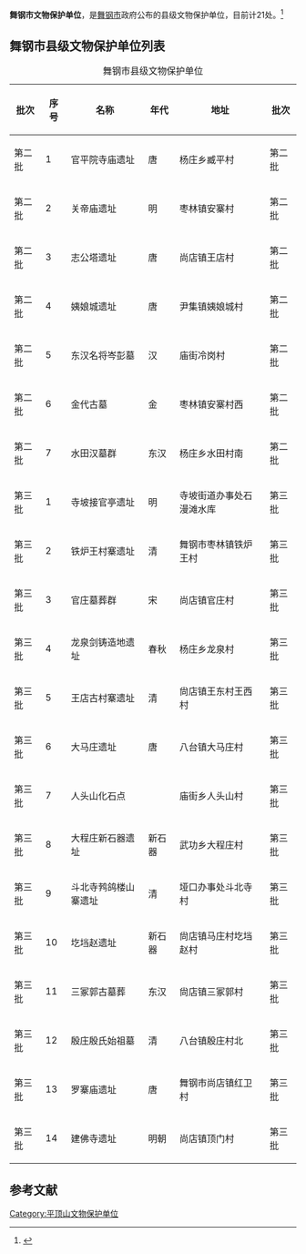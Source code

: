 {{Refimprove|time=2021-03-15T23:58:45+00:00}}
'''舞钢市文物保护单位'''，是[[舞钢市|舞钢市]]政府公布的县级文物保护单位，目前计21处。<ref>{{cite web |title=舞钢县级以上文物保护单位名单 |url=http://www.zgwg.gov.cn/contents/14723/310205.html |website=舞钢市人民政府 |accessdate=2021-02-23 |date=2020-06-17|archiveurl=https://web.archive.org/web/20210223092337/http://www.zgwg.gov.cn/contents/14723/310205.html |archivedate=2021-02-23 }}</ref>

== 舞钢市县级文物保护单位列表 ==
{| class="wikitable"
|+ 舞钢市县级文物保护单位
|-
! 批次 !! 序号 !! 名称 !! 年代 !! 地址 !! 批次
|-
| 第二批 || 1 || 官平院寺庙遗址 || 唐 || 杨庄乡臧平村 || 第二批
|-
| 第二批 || 2 || 关帝庙遗址 || 明 || 枣林镇安寨村 || 第二批
|-
| 第二批 || 3 || 志公塔遗址 || 唐 || 尚店镇王店村 || 第二批
|-
| 第二批 || 4 || 姨娘城遗址 || 唐 || 尹集镇姨娘城村 || 第二批
|-
| 第二批 || 5 || 东汉名将岑彭墓 || 汉 || 庙街冷岗村 || 第二批
|-
| 第二批 || 6 || 金代古墓 || 金 || 枣林镇安寨村西 || 第二批
|-
| 第二批 || 7 || 水田汉墓群 || 东汉 || 杨庄乡水田村南 || 第二批
|-
| 第三批 || 1 || 寺坡接官亭遗址 || 明 || 寺坡街道办事处石漫滩水库 || 第三批
|-
| 第三批 || 2 || 铁炉王村寨遗址 || 清 || 舞钢市枣林镇铁炉王村 || 第三批
|-
| 第三批 || 3 || 官庄墓葬群 || 宋 || 尚店镇官庄村 || 第三批
|-
| 第三批 || 4 || 龙泉剑铸造地遗址 || 春秋 || 杨庄乡龙泉村 || 第三批
|-
| 第三批 || 5 || 王店古村寨遗址 || 清 || 尙店镇王东村王西村 || 第三批
|-
| 第三批 || 6 || 大马庄遗址 || 唐 || 八台镇大马庄村 || 第三批
|-
| 第三批 || 7 || 人头山化石点 ||  || 庙街乡人头山村 || 第三批
|-
| 第三批 || 8 || 大程庄新石器遗址 || 新石器 || 武功乡大程庄村 || 第三批
|-
| 第三批 || 9 || 斗北寺鹁鸽楼山寨遗址 || 清 || 垭口办事处斗北寺村 || 第三批
|-
| 第三批 || 10 || 圪垱赵遗址 || 新石器 || 尙店镇马庄村圪垱赵村 || 第三批
|-
| 第三批 || 11 || 三冢郭古墓葬 || 东汉 || 尙店镇三冢郭村 || 第三批
|-
| 第三批 || 12 || 殷庄殷氏始祖墓 || 清 || 八台镇殷庄村北 || 第三批
|-
| 第三批 || 13 || 罗寨庙遗址 || 唐 || 舞钢市尚店镇红卫村 || 第三批
|-
| 第三批 || 14 || 建佛寺遗址 || 明朝 || 尚店镇顶门村 || 第三批
|}

==参考文献==
{{reflist}}

{{河南文保}}

[[Category:平顶山文物保护单位|Category:平顶山文物保护单位]]